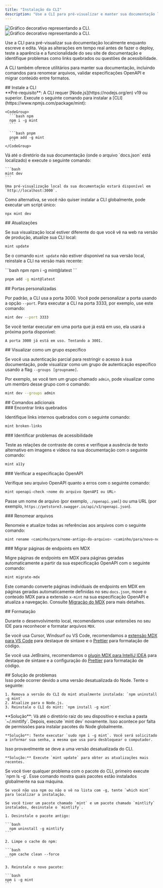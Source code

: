 ```yaml
---
title: "Instalação da CLI"
description: "Use a CLI para pré-visualizar e manter sua documentação localmente"
---
```


<img className="block dark:hidden my-0 pointer-events-none" src="/images/installation/local-development-light.png" alt="Gráfico decorativo representando a CLI." />

<img className="hidden dark:block my-0 pointer-events-none" src="/images/installation/local-development-dark.png" alt="Gráfico decorativo representando a CLI." />

Use a CLI para pré-visualizar sua documentação localmente enquanto escreve e edita. Veja as alterações em tempo real antes de fazer o deploy, teste a aparência e a funcionalidade do seu site de documentação e identifique problemas como links quebrados ou questões de acessibilidade.

A CLI também oferece utilitários para manter sua documentação, incluindo comandos para renomear arquivos, validar especificações OpenAPI e migrar conteúdo entre formatos.

<div id="install-the-cli">
  ## Instale a CLI
</div>

<Info>
  **Pré-requisito**: A CLI requer [Node.js](https://nodejs.org/en) v19 ou superior.
</Info>

<Steps>
  <Step title="Instale a CLI">
    Execute o seguinte comando para instalar a [CLI](https://www.npmjs.com/package/mint):

    <CodeGroup>
      ```bash npm
      npm i -g mint
      ```

      ```bash pnpm
      pnpm add -g mint
      ```
    </CodeGroup>
  </Step>

  <Step title="Pré-visualize localmente">
    Vá até o diretório da sua documentação (onde o arquivo `docs.json` está localizado) e execute o seguinte comando:

    ```bash
    mint dev
    ```

    Uma pré-visualização local da sua documentação estará disponível em `http://localhost:3000`.
  </Step>
</Steps>

Como alternativa, se você não quiser instalar a CLI globalmente, pode executar um script único:

```bash
npx mint dev
```

<div id="updates">
  ## Atualizações
</div>

Se sua visualização local estiver diferente do que você vê na web na versão de produção, atualize sua CLI local:

```bash
mint update
```

Se o comando `mint update` não estiver disponível na sua versão local, reinstale a CLI na versão mais recente:

<CodeGroup>
  ```bash npm
  npm i -g mint@latest
  ```

  ```bash pnpm
  pnpm add -g mint@latest
  ```
</CodeGroup>

<div id="custom-ports">
  ## Portas personalizadas
</div>

Por padrão, a CLI usa a porta 3000. Você pode personalizar a porta usando a opção `--port`. Para executar a CLI na porta 3333, por exemplo, use este comando:

```bash
mint dev --port 3333
```

Se você tentar executar em uma porta que já está em uso, ela usará a próxima porta disponível:

```mdx
A porta 3000 já está em uso. Tentando a 3001.
```

<div id="preview-as-a-specific-group">
  ## Visualizar como um grupo específico
</div>

Se você usa autenticação parcial para restringir o acesso à sua documentação, pode visualizar como um grupo de autenticação específico usando a flag `--groups [groupname]`.

Por exemplo, se você tem um grupo chamado `admin`, pode visualizar como um membro desse grupo com o comando:

```bash
mint dev --groups admin
```

<div id="additional-commands">
  ## Comandos adicionais
</div>

<div id="find-broken-links">
  ### Encontrar links quebrados
</div>

Identifique links internos quebrados com o seguinte comando:

```bash
mint broken-links
```

<div id="find-accessibility-issues">
  ### Identificar problemas de acessibilidade
</div>

Teste as relações de contraste de cores e verifique a ausência de texto alternativo em imagens e vídeos na sua documentação com o seguinte comando:

```bash
mint a11y
```

<div id="check-openapi-spec">
  ### Verificar a especificação OpenAPI
</div>

Verifique seu arquivo OpenAPI quanto a erros com o seguinte comando:

```bash
mint openapi-check <nome do arquivo OpenAPI ou URL>
```

Passe um nome de arquivo (por exemplo, `./openapi.yaml`) ou uma URL (por exemplo, `https://petstore3.swagger.io/api/v3/openapi.json`).

<div id="rename-files">
  ### Renomear arquivos
</div>

Renomeie e atualize todas as referências aos arquivos com o seguinte comando:

```bash
mint rename <caminho/para/nome-antigo-do-arquivo> <caminho/para/novo-nome-do-arquivo>
```

<div id="migrate-mdx-endpoint-pages">
  ### Migrar páginas de endpoints em MDX
</div>

Migre páginas de endpoints em MDX para páginas geradas automaticamente a partir da sua especificação OpenAPI com o seguinte comando:

```bash
mint migrate-mdx
```

Este comando converte páginas individuais de endpoints em MDX em páginas geradas automaticamente definidas no seu `docs.json`, move o conteúdo MDX para a extensão `x-mint` na sua especificação OpenAPI e atualiza a navegação. Consulte [Migração do MDX](/pt-BR/guides/migrating-from-mdx) para mais detalhes.

<div id="formatting">
  ## Formatação
</div>

Durante o desenvolvimento local, recomendamos usar extensões no seu IDE para reconhecer e formatar arquivos `MDX`.

Se você usa Cursor, Windsurf ou VS Code, recomendamos a [extensão MDX para VS Code](https://marketplace.visualstudio.com/items?itemName=unifiedjs.vscode-mdx) para destaque de sintaxe e o [Prettier](https://marketplace.visualstudio.com/items?itemName=esbenp.prettier-vscode) para formatação de código.

Se você usa JetBrains, recomendamos o [plugin MDX para IntelliJ IDEA](https://plugins.jetbrains.com/plugin/14944-mdx) para destaque de sintaxe e a configuração do [Prettier](https://prettier.io/docs/webstorm) para formatação de código.

<div id="troubleshooting">
  ## Solução de problemas
</div>

<AccordionGroup>
  <Accordion title="Erro: Não foi possível carregar o módulo &#x22;sharp&#x22; usando o runtime darwin-arm64">
    Isso pode ocorrer devido a uma versão desatualizada do Node. Tente o seguinte:

    1. Remova a versão do CLI do mint atualmente instalada: `npm uninstall -g mint`
    2. Atualize para o Node.js.
    3. Reinstale o CLI do mint: `npm install -g mint`
  </Accordion>

  <Accordion title="Problema: Erro desconhecido">
    **Solução**: Vá até o diretório raiz do seu dispositivo e exclua a pasta `~/.mintlify`. Depois, execute `mint dev` novamente.
  </Accordion>

  <Accordion title="Erro: permissão negada">
    Isso acontece por falta de permissões para instalar pacotes do Node globalmente.

    **Solução**: Tente executar `sudo npm i -g mint`. Você será solicitado a informar sua senha, a mesma que usa para desbloquear o computador.
  </Accordion>

  <Accordion title="A prévia local não está igual à minha documentação na web">
    Isso provavelmente se deve a uma versão desatualizada do CLI.

    **Solução:** Execute `mint update` para obter as atualizações mais recentes.
  </Accordion>

  <Accordion title="mintlify vs. pacote mint">
    Se você tiver qualquer problema com o pacote do CLI, primeiro execute `npm ls -g`. Esse comando mostra quais pacotes estão instalados globalmente na sua máquina.

    Se você não usa npm ou não o vê na lista com -g, tente `which mint` para localizar a instalação.

    Se você tiver um pacote chamado `mint` e um pacote chamado `mintlify` instalados, desinstale o `mintlify`.

    1. Desinstale o pacote antigo:

    ```bash
      npm uninstall -g mintlify
    ```

    2. Limpe o cache do npm:

    ```bash
      npm cache clean --force
    ```

    3. Reinstale o novo pacote:

    ```bash
    npm i -g mint
    ```
  </Accordion>
</AccordionGroup>